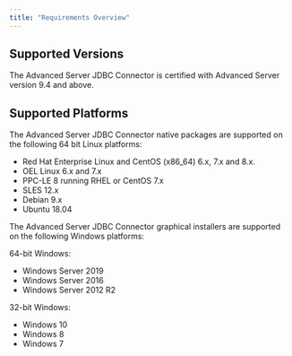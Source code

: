 ```yaml
---
title: "Requirements Overview"
---
```


<div id="requirements_overview" class="registered_link"></div>

## Supported Versions

The Advanced Server JDBC Connector is certified with Advanced Server version 9.4 and above.

## Supported Platforms

The Advanced Server JDBC Connector native packages are supported on the following 64 bit Linux platforms:

-   Red Hat Enterprise Linux and CentOS (x86_64) 6.x, 7.x and 8.x.
-   OEL Linux 6.x and 7.x
-   PPC-LE 8 running RHEL or CentOS 7.x
-   SLES 12.x
-   Debian 9.x
-   Ubuntu 18.04

The Advanced Server JDBC Connector graphical installers are supported on the following Windows platforms:

64-bit Windows:

-   Windows Server 2019
-   Windows Server 2016
-   Windows Server 2012 R2

32-bit Windows:

-   Windows 10
-   Windows 8
-   Windows 7

